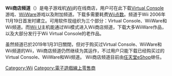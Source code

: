 {{Unreferenced|time=2014-09-07T05:02:18+00:00}}

{{NoteTA
| G1=Games
}}
{{Infobox VG Online Service
| title = Wii商店频道
| english = Wii Shop Channel
| logo =
| developer = [[任天堂|任天堂]]
| type = [[在线商店|在线商店]]
| released = 2006年11月19日
| discontinued  = 2019年1月31日
| platform = [[Wii|Wii]]
| website = {{URL|http://us.wii.com/channel_shop.jsp}}
}}

'''Wii商店频道'''（{{Lang-en|'''Wii Shop Channel'''}}）是电子游戏机[[Wii|Wii]]的在线商店，用户可在此下载[[Virtual_Console|Virtual Console]]游戏、[[WiiWare|WiiWare]]游戏以及附加频道。下载多需要耗费[[Wii点数|Wii点数]]。频道于Wii 2006年11月19日首发时建立。可用软件现组织为三个部分：Virtual Console、WiiWare和Wii频道。而[[Wii_U|Wii U]]主机能通过Wii模式进入Wii商店频道，下载大多WiiWare作品，以及大部分发行于Wii Virtual Console的老作品。

虽然频道已於2019年1月31日關閉，但对于购买过Virtual Console、WiiWare和Wii频道的Wii，Wii商店频道仍然继续为其运作，不过用户只能下载已经购买过的Virtual Console、WiiWare和Wii频道。
Wii商店频道目前由[[任天堂eShop|任天堂eShop]]继任。

{{Wii}}
{{软件包管理系统}}
{{DEFAULTSORT:Wii Shop Channel}}
{{数字发布平台}}
{{软件数字发行平台}}

[[Category:Wii|Category:Wii]]
[[Category:電子遊戲線上零售商|Category:電子遊戲線上零售商]]

{{Nintendo-stub}}